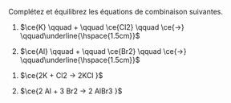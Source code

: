 ::: {.Exercise data-latex=""}

Complétez et équilibrez les équations de combinaison suivantes.

1. $\ce{K} \qquad + \qquad \ce{Cl2} \qquad \ce{->} \qquad\underline{\hspace{1.5cm}}$

2. $\ce{Al} \qquad + \qquad \ce{Br2} \qquad \ce{->} \qquad\underline{\hspace{1.5cm}}$

:::

::: {.Answer data-latex=""}

1. $\ce{2K + Cl2 -> 2KCl }$

2. $\ce{2 Al + 3 Br2 -> 2 AlBr3 }$

:::
